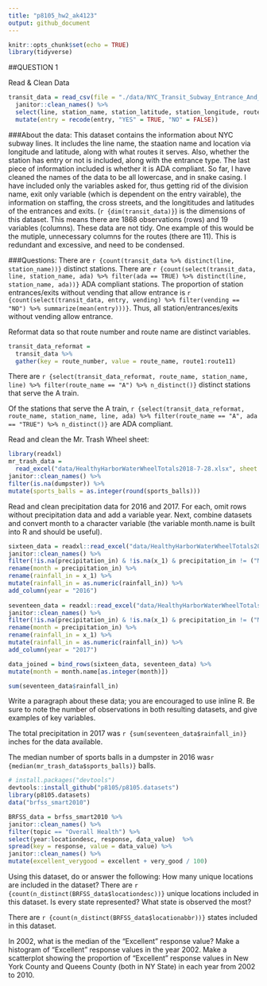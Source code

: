 ```yaml
---
title: "p8105_hw2_ak4123"
output: github_document
---
```


```r
knitr::opts_chunk$set(echo = TRUE)
library(tidyverse)
```

##QUESTION 1

Read & Clean Data
```R
transit_data = read_csv(file = "./data/NYC_Transit_Subway_Entrance_And_Exit_Data.csv") %>%
  janitor::clean_names() %>%
  select(line, station_name, station_latitude, station_longitude, route1:route11, entry, vending, entrance_type, ada) %>%
  mutate(entry = recode(entry, "YES" = TRUE, "NO" = FALSE))
```


###About the data:
This dataset contains the information about NYC subway lines. It includes the line name, the staation name and location via longitude and latitude, along with what routes it serves. Also, whether the station has entry or not is included, along with the entrance type. The last piece of information included is whether it is ADA compliant. So far, I have cleaned the names of the data to be all lowercase, and in snake casing. I have included only the variables asked for, thus getting rid of the division name, exit only variable (which is dependent on the entry vairable), the information on staffing, the cross streets, and the longititudes and latitudes of the entrances and exits. (`r {dim(transit_data)}`) is the dimensions of this dataset. This means there are 1868 observations (rows) and 19 variables (columns). These data are not tidy. One example of this would be the mutiple, unnecessary columns for the routes (there are 11). This is redundant and excessive, and need to be condensed. 



###Questions:
There are `r {count(transit_data %>% distinct(line, station_name))}` distinct stations.
There are `r {count(select(transit_data, line, station_name, ada) %>% filter(ada == TRUE) %>% distinct(line, station_name, ada))}` ADA compliant stations. 
The proportion of station entrances/exits without vending that allow entrance is `r {count(select(transit_data, entry, vending) %>% filter(vending == "NO") %>% summarize(mean(entry)))}`. Thus, all station/entrances/exits without vending allow entrance. 

Reformat data so that route number and route name are distinct variables. 
```R
transit_data_reformat = 
  transit_data %>%
  gather(key = route_number, value = route_name, route1:route11)
```

There are `r {select(transit_data_reformat, route_name, station_name, line) %>% filter(route_name == "A") %>% n_distinct()}` distinct stations that serve the A train.

Of the stations that serve the A train, `r {select(transit_data_reformat, route_name, station_name, line, ada) %>% filter(route_name == "A", ada == "TRUE") %>% n_distinct()}` are ADA compliant.

Read and clean the Mr. Trash Wheel sheet:
```R
library(readxl)
mr_trash_data = 
  read_excel("data/HealthyHarborWaterWheelTotals2018-7-28.xlsx", sheet = "Mr. Trash Wheel", range = cell_cols("A:M")) %>%
janitor::clean_names() %>%
filter(is.na(dumpster)) %>%
mutate(sports_balls = as.integer(round(sports_balls)))
```


Read and clean precipitation data for 2016 and 2017. For each, omit rows without precipitation data and add a variable year. Next, combine datasets and convert month to a character variable (the variable month.name is built into R and should be useful).

```R
sixteen_data = readxl::read_excel("data/HealthyHarborWaterWheelTotals2018-7-28.xlsx", sheet = "2016 Precipitation", range = cellranger::cell_cols("A:B")) %>%
janitor::clean_names() %>%
filter(!is.na(precipitation_in) & !is.na(x_1) & precipitation_in != ("Month")) %>% 
rename(month = precipitation_in) %>% 
rename(rainfall_in = x_1) %>% 
mutate(rainfall_in = as.numeric(rainfall_in)) %>% 
add_column(year = "2016") 
   
seventeen_data = readxl::read_excel("data/HealthyHarborWaterWheelTotals2018-7-28.xlsx", sheet = "2017 Precipitation", range = cellranger::cell_cols("A:B")) %>%
janitor::clean_names() %>%
filter(!is.na(precipitation_in) & !is.na(x_1) & precipitation_in != ("Month")) %>% 
rename(month = precipitation_in) %>% 
rename(rainfall_in = x_1) %>% 
mutate(rainfall_in = as.numeric(rainfall_in)) %>% 
add_column(year = "2017") 

data_joined = bind_rows(sixteen_data, seventeen_data) %>% 
mutate(month = month.name[as.integer(month)]) 

sum(seventeen_data$rainfall_in)
```

Write a paragraph about these data; you are encouraged to use inline R. Be sure to note the number of observations in both resulting datasets, and give examples of key variables. 

The total precipitation in 2017 was `r {sum(seventeen_data$rainfall_in)}`
inches for the data available. 

The median number of sports balls in a dumpster in 2016 
was`r {median(mr_trash_data$sports_balls)}`  balls. 

```r
# install.packages("devtools")
devtools::install_github("p8105/p8105.datasets")
library(p8105.datasets)
data("brfss_smart2010")

BRFSS_data = brfss_smart2010 %>% 
janitor::clean_names() %>%
filter(topic == "Overall Health") %>% 
select(year:locationdesc, response, data_value)  %>% 
spread(key = response, value = data_value) %>% 
janitor::clean_names() %>%
mutate(excellent_verygood = excellent + very_good / 100)
```

Using this dataset, do or answer the following:
How many unique locations are included in the dataset? There are `r {count(n_distinct(BRFSS_data$locationdesc))}` unique locations included in this dataset. 
Is every state represented? What state is observed the most?

There are `r {count(n_distinct(BRFSS_data$locationabbr))}` states included in this dataset. 

In 2002, what is the median of the “Excellent” response value?
Make a histogram of “Excellent” response values in the year 2002.
Make a scatterplot showing the proportion of “Excellent” response values in New York County and Queens County (both in NY State) in each year from 2002 to 2010.
